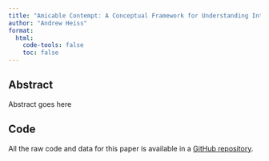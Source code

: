 ```yaml
---
title: "Amicable Contempt: A Conceptual Framework for Understanding International NGO Behavior in the Era of Closing Civic Space"
author: "Andrew Heiss"
format:
  html:
    code-tools: false
    toc: false
---
```


## Abstract

Abstract goes here

## Code

All the raw code and data for this paper is available in a [GitHub repository](https://github.com/andrewheiss/truthful-tuna).
